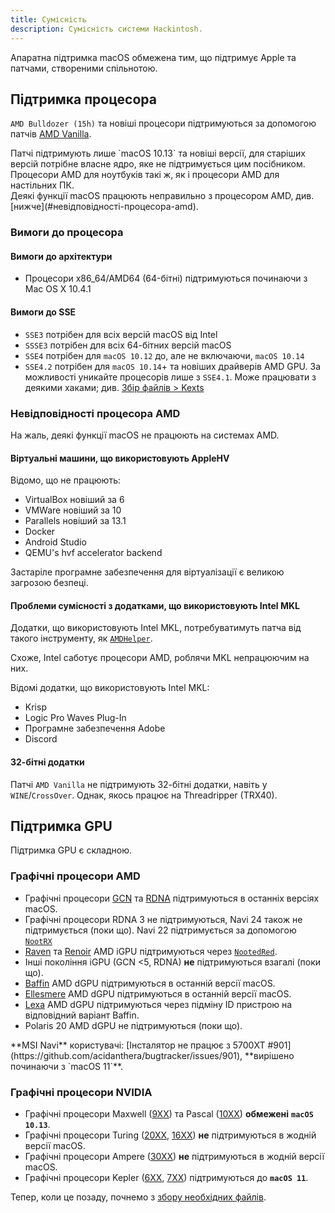 ---
title: Сумісність
description: Сумісність системи Hackintosh.
---


Апаратна підтримка macOS обмежена тим, що підтримує Apple та патчами, створеними спільнотою.

## Підтримка процесора

`AMD Bulldozer (15h)` та новіші процесори підтримуються за допомогою патчів [AMD Vanilla](https://github.com/AMD-OSX/AMD_Vanilla).

<Aside type="caution">
Патчі підтримують лише `macOS 10.13` та новіші версії, для старіших версій потрібне власне ядро, яке не підтримується цим посібником.
</Aside>

<Aside type="tip">
Процесори AMD для ноутбуків такі ж, як і процесори AMD для настільних ПК.
</Aside>

<Aside type="danger">
Деякі функції macOS працюють неправильно з процесором AMD, див. [нижче](#невідповідності-процесора-amd).
</Aside>

### Вимоги до процесора

#### Вимоги до архітектури

- Процесори x86_64/AMD64 (64-бітні) підтримуються починаючи з Mac OS X 10.4.1

#### Вимоги до SSE

- `SSE3` потрібен для всіх версій macOS від Intel
- `SSSE3` потрібен для всіх 64-бітних версій macOS
- `SSE4` потрібен для `macOS 10.12` до, але не включаючи, `macOS 10.14`
- `SSE4.2` потрібен для `macOS 10.14`+ та новіших драйверів AMD GPU. За можливості уникайте процесорів лише з `SSE4.1`. Може працювати з деякими хаками; див. [Збір файлів > Kexts](/uk/guides/hackintosh/gathering-files/kexts/)

### Невідповідності процесора AMD

На жаль, деякі функції macOS не працюють на системах AMD.

#### Віртуальні машини, що використовують AppleHV

Відомо, що не працюють:

- VirtualBox новіший за 6
- VMWare новіший за 10
- Parallels новіший за 13.1
- Docker
- Android Studio
- QEMU's hvf accelerator backend

<Aside type="danger">
Застаріле програмне забезпечення для віртуалізації є великою загрозою безпеці.
</Aside>

#### Проблеми сумісності з додатками, що використовують Intel MKL

Додатки, що використовують Intel MKL, потребуватимуть патча від такого інструменту, як [`AMDHelper`](https://github.com/alvindimas05/AMDHelper).

Схоже, Intel саботує процесори AMD, роблячи MKL непрацюючим на них.

Відомі додатки, що використовують Intel MKL:

- Krisp
- Logic Pro Waves Plug-In
- Програмне забезпечення Adobe
- Discord

#### 32-бітні додатки

Патчі `AMD Vanilla` не підтримують 32-бітні додатки, навіть у `WINE`/`CrossOver`. Однак, якось працює на Threadripper (TRX40).

## Підтримка GPU

Підтримка GPU є складною.

### Графічні процесори AMD

- Графічні процесори [GCN](https://en.wikipedia.org/wiki/Graphics_Core_Next) та [RDNA](<https://en.wikipedia.org/wiki/RDNA_(microarchitecture)>) підтримуються в останніх версіях macOS.
- Графічні процесори RDNA 3 не підтримуються, Navi 24 також не підтримується (поки що). Navi 22 підтримується за допомогою [`NootRX`](/uk/applehax/nootrx/)
- [Raven](https://www.techpowerup.com/gpu-specs/amd-raven.g816) та [Renoir](https://www.techpowerup.com/gpu-specs/amd-renoir.g1058) AMD iGPU підтримуються через [`NootedRed`](/uk/applehax/nootedred/).
- Інші покоління iGPU (GCN \<5, RDNA) **не** підтримуються взагалі (поки що).
- [Baffin](https://www.techpowerup.com/gpu-specs/amd-baffin.g796) AMD dGPU підтримуються в останній версії macOS.
- [Ellesmere](https://www.techpowerup.com/gpu-specs/amd-ellesmere.g795) AMD dGPU підтримуються в останній версії macOS.
- [Lexa](https://www.techpowerup.com/gpu-specs/amd-lexa.g806) AMD dGPU підтримуються через підміну ID пристрою на відповідний варіант Baffin.
- Polaris 20 AMD dGPU не підтримуються (поки що).

<Aside type="danger">
**MSI Navi** користувачі: [Інсталятор не працює з 5700XT #901](https://github.com/acidanthera/bugtracker/issues/901), **вирішено починаючи з `macOS 11`**.
</Aside>

### Графічні процесори NVIDIA

- Графічні процесори Maxwell ([9XX](https://en.wikipedia.org/wiki/GeForce_900_series)) та Pascal ([10XX](https://en.wikipedia.org/wiki/GeForce_10_series)) **обмежені** **`macOS 10.13`**.
- Графічні процесори Turing ([20XX](https://en.wikipedia.org/wiki/GeForce_20_series), [16XX](https://en.wikipedia.org/wiki/GeForce_16_series)) **не** підтримуються в жодній версії macOS.
- Графічні процесори Ampere ([30XX](https://en.wikipedia.org/wiki/GeForce_30_series)) **не** підтримуються в жодній версії macOS.
- Графічні процесори Kepler ([6XX](https://en.wikipedia.org/wiki/GeForce_600_series), [7XX](https://en.wikipedia.org/wiki/GeForce_700_series)) підтримуються до **`macOS 11`**.

Тепер, коли це позаду, почнемо з [збору необхідних файлів](/uk/guides/hackintosh/gathering-files/).
